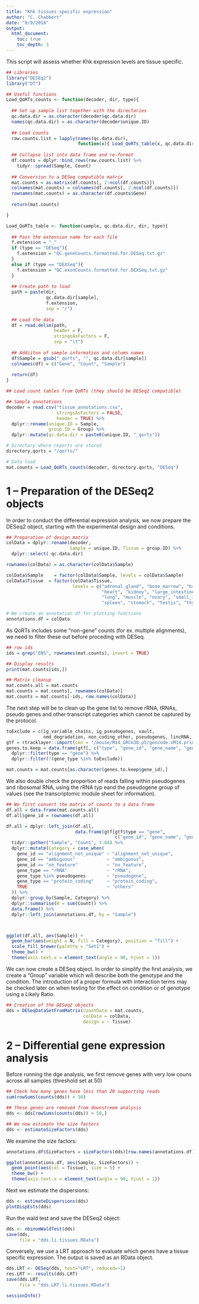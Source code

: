 ```yaml
---
title: "Khk tissues specific expression"
author: "C. Chabbert"
date: "8/9/2018"
output:
  html_document:
    toc: true
    toc_depth: 3
---
```


This script will assess whether Khk expression levels are tissue specific.

```r
## Libraries
library("DESEq2")
library("DT")

## Useful functions
Load_QoRTs_counts <- function(decoder, dir, type){
  
  ## Set up sample list together with the directories
  qc.data.dir = as.character(decoder$qc.data.dir)
  names(qc.data.dir) = as.character(decoder$unique.ID)
  
  ## Load counts
  raw.counts.list = lapply(names(qc.data.dir),
                           function(x){ Load_QoRTs_table(x, qc.data.dir, dir, type) })
  
  ## Collapse list into data frame and re-format
  df.counts = dplyr::bind_rows(raw.counts.list) %>%
    tidyr::spread(Sample, Count)
  
  ## Conversion to a DESeq compatible matrix
  mat.counts = as.matrix(df.counts[, 2:ncol(df.counts)])
  colnames(mat.counts) = colnames(df.counts[, 2:ncol(df.counts)])
  rownames(mat.counts) = as.character(df.counts$Gene)
  
  return(mat.counts)

}

Load_QoRTs_table <- function(sample, qc.data.dir, dir, type){
  
  ## Pass the extension name for each file
  f.extension = "_"
  if (type == "DESeq"){
    f.extension = "QC.geneCounts.formatted.for.DESeq.txt.gz"
  }
  else if (type == "DEXSeq"){
    f.extension = "QC.exonCounts.formatted.for.DEXSeq.txt.gz"
  }
  
  ## Create path to load
  path = paste(dir, 
               qc.data.dir[sample], 
               f.extension, 
               sep = "/")
  
  ## Load the data
  df = read.delim(path,
                  header = F, 
                  stringsAsFactors = F,
                  sep = "\t")
  
  ## Addiiton of sample information and column names
  df$Sample = gsub("_qorts", "", qc.data.dir[sample])
  colnames(df) = c("Gene", "Count", "Sample")
  
  return(df)
}
```


```r
## Load count tables from QoRTs (they should be DESeq2 compatible)

## Sample annotations
decoder = read.csv("tissue_annotations.csv",
                   stringsAsFactors = FALSE,
                   header = TRUE) %>%
  dplyr::rename(unique.ID = Sample,
                group.ID = Group) %>%
  dplyr::mutate(qc.data.dir = paste0(unique.ID, "_qorts"))

# Directory where reports are stored
directory.qorts = "/qorts/"

# Data load
mat.counts = Load_QoRTs_counts(decoder, directory.qorts, "DESeq")
```


# 1 -- Preparation of the DESeq2 objects

In order to conduct the differential expression analysis, we now prepare the DESeq2 object,
starting with the experimental design and conditions.

```r
## Preparation of design matrix
colData = dplyr::rename(decoder, 
                        Sample = unique.ID, Tissue = group.ID) %>%
  dplyr::select(-qc.data.dir)

rownames(colData) = as.character(colData$Sample)

colData$Sample    = factor(colData$Sample, levels = colData$Sample)
colData$Tissue  = factor(colData$Tissue, 
                         levels = c("adrenal_gland", "bone_marrow", "brain", "forestomach",
                                    "heart", "kidney", "large_intestine", "liver",
                                    "lung", "muscle", "ovary", "small_intestine",
                                    "spleen", "stomach", "testis", "thymus"))

# We create an annotation df for plotting functions
annotations.df = colData
```

As QoRTs includes some "non-gene" counts (for ex. multiple alignments), we need
to filter these out before proceding with DESeq.

```r
## row ids
ids = grep("ENS", rownames(mat.counts), invert = TRUE)

## Display results
print(mat.counts[ids,])

## Matrix cleanup
mat.counts.all = mat.counts
mat.counts = mat.counts[, rownames(colData)]
mat.counts = mat.counts[-ids, row.names(colData)]
```

The next step will be to clean up the gene list to remove rRNA, tRNAs,
pseudo genes and other transcript categories which cannot be captured by
the protocol.

```r
toExclude = c(ig_variable_chains, ig_pseudogenes, vault,
              nmd_degradation, non_coding_other, pseudogenes, lincRNA, others)
gtf = rtracklayer::import(con = "/mouse/M14_GRCm38.p5/gencode.vM14.primary_assembly.annotation.gtf.gz")
genes.to.keep = data.frame(gtf[, c("type", "gene_id", "gene_name", "gene_type")]) %>%
  dplyr::filter(type == "gene") %>%
  dplyr::filter(!(gene_type %in% toExclude))

mat.counts = mat.counts[as.character(genes.to.keep$gene_id),]
```

We also double check the proportion of reads falling within pseudogenes and
ribosomal RNA, using the rRNA typ eand the pseudogene group of values (see 
the transcriptomic module sheet for information).

```r
## We first convert the matrix of counts to a data frame
df.all = data.frame(mat.counts.all)
df.all$gene_id = rownames(df.all)

df.all = dplyr::left_join(df.all,
                          data.frame(gtf[gtf$type == "gene", 
                                         c("gene_id", "gene_name", "gene_type")])) %>%
  tidyr::gather("Sample", "Count", 1:68) %>%
  dplyr::mutate(Category = case_when(
    gene_id == "alignment_not_unique" ~ "alignment_not_unique",
    gene_id == "ambiguous"            ~ "ambiguous",
    gene_id == "no_feature"           ~ "no_feature",
    gene_type == "rRNA"               ~ "rRNA",
    gene_type %in% pseudogenes        ~ "pseudogene",
    gene_type == "protein_coding"     ~ "protein_coding",
    TRUE                              ~ "others"
  )) %>%
  dplyr::group_by(Sample, Category) %>%
  dplyr::summarise(N = sum(Count)) %>%
  data.frame() %>%
  dplyr::left_join(annotations.df, by = "Sample")



ggplot(df.all, aes(Sample)) +
  geom_bar(aes(weight = N, fill = Category), position = "fill") +
  scale_fill_brewer(palette = "Set1") +
  theme_bw() +
  theme(axis.text.x = element_text(angle = 90, hjust = 1))

```

We can now create a DESeq object. In order to simplify the first analysis,
we create a "Group" variable which will describe both the genotype and the condition.
The introduction of a proper formula with interaction terms may be checked later on
when testing for the effect on condition or of genotype using a Likely Ratio.

```r
## Creation of the DESeq2 objects
dds = DESeqDataSetFromMatrix(countData = mat.counts,
                             colData = colData,
                             design = ~ Tissue)
```

# 2 -- Differential gene expression analysis

Before running the dge analysis, we first remove genes with very low couns
across all samples (threshold set at 50)

```r
## Check how many genes have less than 20 supporting reads
sum(rowSums(counts(dds)) < 50)

## These genes are removed from downstreem analysis
dds <- dds[rowSums(counts(dds)) > 50,]

## We now estimate the size factors
dds <- estimateSizeFactors(dds)
```

We examine the size factors:

```r
annotations.df$SizeFactors = sizeFactors(dds)[row.names(annotations.df)]

ggplot(annotations.df, aes(Sample, SizeFactors)) +
  geom_point(aes(col = Tissue), size = 5) +
  theme_bw() +
  theme(axis.text.x = element_text(angle = 90, hjust = 1))
```

Next we estimate the dispersions:

```r
dds <- estimateDispersions(dds)
plotDispEsts(dds)
```

Run the wald test and save the DESeq2 object:

```r
dds <- nbinomWaldTest(dds)
save(dds,
     file = "dds.li.tissues.RData")
```

Conversely, we use a LRT approach to evaluate which genes have a tissue
specific expression. The output is saved as an RData object.

```r
dds.LRT <- DESeq(dds, test="LRT", reduced=~1)
res.LRT <- results(dds.LRT)
save(dds.LRT,
     file = "dds.LRT.li.tissues.RData")
```

```r
sessionInfo()
```

